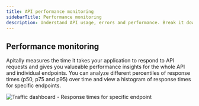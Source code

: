 ```yaml
---
title: API performance monitoring
sidebarTitle: Performance monitoring
description: Understand API usage, errors and performance. Break it down by consumer.
---
```


## Performance monitoring

Apitally measures the time it takes your application to respond to API requests and gives you valueable performance insights for the whole API and individual endpoints.
You can analyze different percentiles of response times (p50, p75 and p95) over time and view a histogram of response times for specific endpoints.

<Card>
  <div style={{ margin: "-1.25rem -1.5rem" }}>
    <img src="https://assets.apitally.io/docs/traffic-response-times-endpoint.png" alt="Traffic dashboard - Response times for specific endpoint" />
  </div>
</Card>
